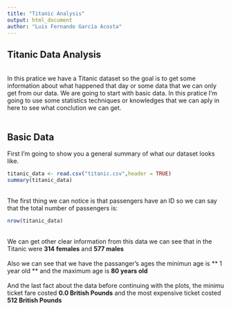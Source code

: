 ```yaml
---
title: "Titanic Analysis"
output: html_document
author: "Luis Fernando García Acosta"
---
```


## Titanic Data Analysis
<br/>
In this pratice we have a Titanic dataset so the goal is to get some information about what happened that day or some data that we can only get from our data. We are going to start with basic data. In this pratice I'm going to use some statistics techniques or knowledges that we can aply in here to see what conclution we can get. 
<br/><br/>



## Basic Data
First I'm going to show you a general summary of what our dataset looks like.
```r
titanic_data <- read.csv("titanic.csv",header = TRUE)
summary(titanic_data)
```
<br/>
The first thing we can notice is that passengers have an ID so we can say that the total number of passengers is:
```r
nrow(titanic_data)
```
<br/>
We can get other clear information from this data we can see that in the Titanic were **314 females** and **577 males**
<br/>
<br/>
Also we can see that we have the passanger's ages the minimun age is ** 1 year old ** and the maximum age is **80 years old**
<br/>
<br/>
And the last fact about the data before continuing with the plots, the minimu ticket fare costed **0.0 British Pounds** and the most expensive ticket costed **512 British Pounds**


